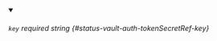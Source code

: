 
<details className="config-field" data-expandable="false" open>
<summary>

###### `key` <span className="config-field-required" data-required="true">required</span> <span className="config-field-type">string</span> <span className="config-field-default"></span> <span className="config-field-enum"></span> {#status-vault-auth-tokenSecretRef-key}



</summary>



</details>

